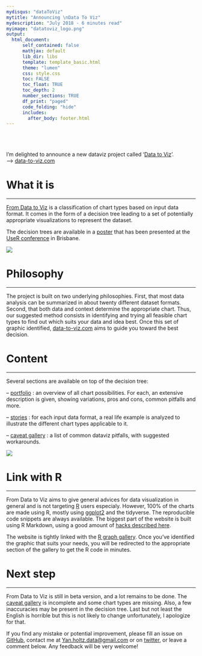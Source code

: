 ---
mydisqus: "dataToViz"
mytitle: "Announcing \nData To Viz"
mydescription: "July 2018 - 6 minutes read"
myimage: "datatoviz_logo.png"
output:
  html_document:
      self_contained: false    
      mathjax: default
      lib_dir: libs
      template: template_basic.html
      theme: "lumen"
      css: style.css
      toc: FALSE
      toc_float: TRUE
      toc_depth: 2
      number_sections: TRUE
      df_print: "paged"
      code_folding: "hide"
      includes: 
        after_body: footer.html
---



<div class="mycontent">

<br><br><br>
I’m delighted to announce a new dataviz project called ‘[Data to Viz](https://www.data-to-viz.com)’.  
—> [data-to-viz.com](https://www.data-to-viz.com)


# What it is

***

[From Data to Viz](https://www.data-to-viz.com) is a classification of chart types based on input data format. It comes in the form of a decision tree leading to a set of potentially appropriate visualizations to represent the dataset.
 
The decision trees are available in a [poster](https://www.data-to-viz.com/poster.html) that has been presented at the [UseR conference](https://user2018.r-project.org/) in Brisbane.

![](img/poster_medium.png)


# Philosophy

***
The project is built on two underlying philosophies. First, that most data analysis can be summarized in about twenty different dataset formats. Second, that both data and context determine the appropriate chart.
Thus, our suggested method consists in identifying and trying all feasible chart types to find out which suits your data and idea best.
Once this set of graphic identified, [data-to-viz.com](https://www.data-to-viz.com) aims to guide you toward the best decision.




# Content

***

Several sections are available on top of the decision tree:

– [portfolio](https://www.data-to-viz.com/index.html#portfolio) : an overview of all chart possibilities. For each, an extensive description is given, showing variations, pros and cons, common pitfalls and more.

– [stories](https://www.data-to-viz.com/index.html#story) : for each input data format, a real life example is analyzed to illustrate the different chart types applicable to it.

– [caveat gallery](https://www.data-to-viz.com/caveats.html) : a list of common dataviz pitfalls, with suggested workarounds.
 
![](img/caveat_gallery_overview.png)


# Link with R

***
From Data to Viz aims to give general advices for data visualization in general and is not targeting [R](https://www.r-graph-gallery.com) users especialy. However, 100% of the charts are made using R, mostly using [ggplot2](https://www.r-graph-gallery.com/portfolio/ggplot2-package/) and the tidyverse. The reproducible code snippets are always available. The biggest part of the website is built using R Markdown, using a good amount of [hacks described here](https://holtzy.github.io/Pimp-my-rmd/).

The website is tightly linked with the [R graph gallery](https://www.r-graph-gallery.com/). Once you’ve identified the graphic that suits your needs, you will be redirected to the appropriate section of the gallery to get the R code in minutes.
 
 
 
# Next step

***

From Data to Viz is still in beta version, and a lot remains to be done. The [caveat gallery](http://www.data-to-viz.com/caveats.html) is incomplete and some chart types are missing. Also, a few inaccuracies may be present in the decision tree. Last but not least the English is horrible but this is not likely to change unfortunately, I apologize for that.

If you find any mistake or potential improvement, please fill an issue on [GitHub](https://github.com/holtzy/data_to_viz), contact me at [Yan.holtz.data@gmail.com](Yan.holtz.data@gmail.com) or on [twitter](https://twitter.com/R_Graph_Gallery), or leave a comment below. Any feedback will be very welcome!

<br>

</div>














